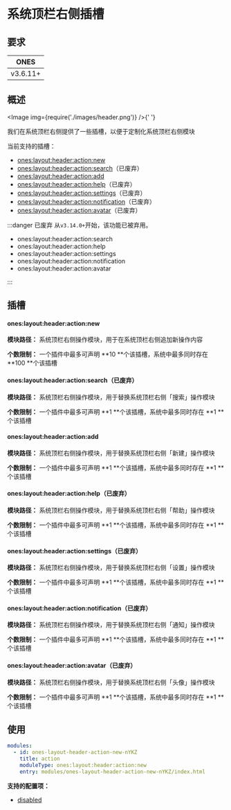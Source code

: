 
# 系统顶栏右侧插槽

## 要求

|   ONES   |
| :------: |
| v3.6.11+ |

## 概述

<Image img={require('./images/header.png')} />{' '}

我们在系统顶栏右侧提供了一些插槽，以便于定制化系统顶栏右侧模块

当前支持的插槽：

- [ones:layout:header:action:new](#oneslayoutheaderactionnew)
- [ones:layout:header:action:search](#oneslayoutheaderactionsearch)（已废弃）
- [ones:layout:header:action:add](#oneslayoutheaderactionadd)
- [ones:layout:header:action:help](#oneslayoutheaderactionhelp)（已废弃）
- [ones:layout:header:action:settings](#oneslayoutheaderactionsettings)（已废弃）
- [ones:layout:header:action:notification](#oneslayoutheaderactionnotification)（已废弃）
- [ones:layout:header:action:avatar](#oneslayoutheaderactionavatar)（已废弃）

:::danger 已废弃
从`v3.14.0+`开始，该功能已被弃用。

- ones:layout:header:action:search
- ones:layout:header:action:help
- ones:layout:header:action:settings
- ones:layout:header:action:notification
- ones:layout:header:action:avatar

:::

## 插槽

#### ones:layout:header:action:new

**模块路径：** 系统顶栏右侧操作模块，用于在系统顶栏右侧追加新操作内容

**个数限制：** 一个插件中最多可声明 **10 **个该插槽，系统中最多同时存在 **100 **个该插槽

#### ones:layout:header:action:search（已废弃）

**模块路径：** 系统顶栏右侧操作模块，用于替换系统顶栏右侧「搜索」操作模块

**个数限制：** 一个插件中最多可声明 **1 **个该插槽，系统中最多同时存在 **1 **个该插槽

#### ones:layout:header:action:add

**模块路径：** 系统顶栏右侧操作模块，用于替换系统顶栏右侧「新建」操作模块

**个数限制：** 一个插件中最多可声明 **1 **个该插槽，系统中最多同时存在 **1 **个该插槽

#### ones:layout:header:action:help（已废弃）

**模块路径：** 系统顶栏右侧操作模块，用于替换系统顶栏右侧「帮助」操作模块

**个数限制：** 一个插件中最多可声明 **1 **个该插槽，系统中最多同时存在 **1 **个该插槽

#### ones:layout:header:action:settings（已废弃）

**模块路径：** 系统顶栏右侧操作模块，用于替换系统顶栏右侧「设置」操作模块

**个数限制：** 一个插件中最多可声明 **1 **个该插槽，系统中最多同时存在 **1 **个该插槽

#### ones:layout:header:action:notification（已废弃）

**模块路径：** 系统顶栏右侧操作模块，用于替换系统顶栏右侧「通知」操作模块

**个数限制：** 一个插件中最多可声明 **1 **个该插槽，系统中最多同时存在 **1 **个该插槽

#### ones:layout:header:action:avatar（已废弃）

**模块路径：** 系统顶栏右侧操作模块，用于替换系统顶栏右侧「头像」操作模块

**个数限制：** 一个插件中最多可声明 **1 **个该插槽，系统中最多同时存在 **1 **个该插槽

## 使用

```yaml
modules:
  - id: ones-layout-header-action-new-nYKZ
    title: action
    moduleType: ones:layout:header:action:new
    entry: modules/ones-layout-header-action-new-nYKZ/index.html
```

**支持的配置项：**

- [disabled](../../../../reference/config/plugin.yaml#disabled)
